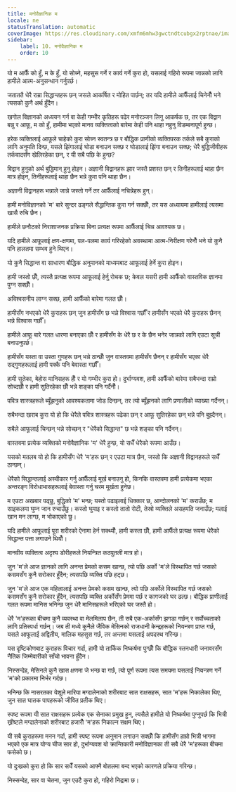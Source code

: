 ```yaml
---
title: मनोवैज्ञानिक म
locale: ne
statusTranslation: automatic
coverImage: https://res.cloudinary.com/xmfm6mhw3gwctndtcubgx2rptnae/image/upload/v1741354419/small_cover_la_gran_rebelion_28716e29d2.webp
sidebar:
    label: 10. मनोवैज्ञानिक म
    order: 10
---
```

यो म आफैँ को हुँ, म के हुँ, यो सोच्ने, महसुस गर्ने र कार्य गर्ने कुरा हो, यसलाई गहिरो रूपमा जान्नको लागि हामीले आत्म-अनुसन्धान गर्नुपर्छ।

जताततै धेरै राम्रा सिद्धान्तहरू छन् जसले आकर्षित र मोहित पार्छन्; तर यदि हामीले आफैँलाई चिनेनौँ भने त्यसको कुनै अर्थ हुँदैन।

खगोल विज्ञानको अध्ययन गर्न वा केही गम्भीर कृतिहरू पढेर मनोरञ्जन लिनु आकर्षक छ, तर एक विद्वान बन्नु र आफू, म को हुँ, हामीमा भएको मानव व्यक्तित्वको बारेमा केही पनि थाहा नहुनु विडम्बनापूर्ण हुन्छ।

हरेक व्यक्तिलाई आफूले चाहेको कुरा सोच्न स्वतन्त्र छ र बौद्धिक प्राणीको व्यक्तिपरक तर्कले सबै कुराको लागि अनुमति दिन्छ, यसले झिंगालाई घोडा बनाउन सक्छ र घोडालाई झिंगा बनाउन सक्छ; धेरै बुद्धिजीवीहरू तर्कवादसँग खेलिरहेका छन्, र यी सबै पछि के हुन्छ?

विद्वान हुनुको अर्थ बुद्धिमान् हुनु होइन। अज्ञानी विद्वानहरू झार जस्तै प्रशस्त छन् र तिनीहरूलाई थाहा छैन मात्र होइन, तिनीहरूलाई थाहा छैन भन्ने कुरा पनि थाहा छैन।

अज्ञानी विद्वानहरू भन्नाले जान्ने जस्तो गर्ने तर आफैँलाई नचिन्नेहरू हुन्।

हामी मनोविज्ञानको 'म' बारे सुन्दर ढङ्गले सैद्धान्तिक कुरा गर्न सक्छौँ, तर यस अध्यायमा हामीलाई त्यसमा खासै रुचि छैन।

हामीले छनौटको निराशाजनक प्रक्रिया बिना प्रत्यक्ष रूपमा आफैँलाई चिन्न आवश्यक छ।

यदि हामीले आफूलाई क्षण-क्षणमा, पल-पलमा कार्य गरिरहेको अवस्थामा आत्म-निरीक्षण गरेनौँ भने यो कुनै पनि हालतमा सम्भव हुने थिएन।

यो कुनै सिद्धान्त वा साधारण बौद्धिक अनुमानको माध्यमबाट आफूलाई हेर्ने कुरा होइन।

हामी जस्तो छौँ, त्यस्तै प्रत्यक्ष रूपमा आफूलाई हेर्नु रोचक छ; केवल यसरी हामी आफैँको वास्तविक ज्ञानमा पुग्न सक्छौँ।

अविश्वसनीय लाग्न सक्छ, हामी आफैँको बारेमा गलत छौँ।

हामीसँग नभएको धेरै कुराहरू छन् जुन हामीसँग छ भन्ने विश्वास गर्छौँ र हामीसँग भएको धेरै कुराहरू छैनन् भन्ने विश्वास गर्छौँ।

हामीले आफू बारे गलत धारणा बनाएका छौँ र हामीसँग के धेरै छ र के छैन भनेर जान्नको लागि एउटा सूची बनाउनुपर्छ।

हामीसँग यस्ता वा उस्ता गुणहरू छन् भन्ने ठान्छौँ जुन वास्तवमा हामीसँग छैनन् र हामीसँग भएका धेरै सद्गुणहरूलाई हामी पक्कै पनि बेवास्ता गर्छौँ।

हामी सुतेका, बेहोस मानिसहरू हौँ र यो गम्भीर कुरा हो। दुर्भाग्यवश, हामी आफैँको बारेमा सबैभन्दा राम्रो सोच्दछौँ र हामी सुतिरहेका छौँ भन्ने शङ्का पनि गर्दैनौँ।

पवित्र शास्त्रहरूले ब्यूँझनुको आवश्यकतामा जोड दिन्छन्, तर त्यो ब्यूँझनको लागि प्रणालीको व्याख्या गर्दैनन्।

सबैभन्दा खराब कुरा यो हो कि धेरैले पवित्र शास्त्रहरू पढेका छन् र आफू सुतिरहेका छन् भन्ने पनि बुझ्दैनन्।

सबैले आफूलाई चिन्छन् भन्ने सोच्छन् र "धेरैको सिद्धान्त" छ भन्ने शङ्का पनि गर्दैनन्।

वास्तवमा प्रत्येक व्यक्तिको मनोवैज्ञानिक 'म' धेरै हुन्छ, यो सधैँ धेरैको रूपमा आउँछ।

यसको मतलब यो हो कि हामीसँग धेरै 'म'हरू छन् र एउटा मात्र छैन, जस्तो कि अज्ञानी विद्वानहरूले सधैँ ठान्छन्।

धेरैको सिद्धान्तलाई अस्वीकार गर्नु आफैँलाई मूर्ख बनाउनु हो, किनकि वास्तवमा हामी प्रत्येकमा भएका अन्तरङ्ग विरोधाभासहरूलाई बेवास्ता गर्नु चरम मूर्खता हुनेछ।

म एउटा अखबार पढ्छु, बुद्धिको 'म' भन्छ; यस्तो पढाइलाई धिक्कार छ, आन्दोलनको 'म' कराउँछ; म साइकलमा घुम्न जान रुचाउँछु। कस्तो घुमाइ र कस्तो तातो रोटी, तेस्रो व्यक्तिले असहमति जनाउँछ; मलाई खान मन लाग्छ, म भोकाएको छु।

यदि हामीले आफूलाई पूरा शरीरको ऐनामा हेर्न सक्थ्यौँ, हामी कस्ता छौँ, हामी आफैँले प्रत्यक्ष रूपमा धेरैको सिद्धान्त पत्ता लगाउने थियौँ।

मानवीय व्यक्तित्व अदृश्य डोरीहरूले नियन्त्रित कठपुतली मात्र हो।

जुन 'म'ले आज ज्ञानको लागि अनन्त प्रेमको कसम खान्छ, त्यो पछि अर्को 'म'ले विस्थापित गर्छ जसको कसमसँग कुनै सरोकार हुँदैन; त्यसपछि व्यक्ति पछि हट्छ।

जुन 'म'ले आज एक महिलालाई अनन्त प्रेमको कसम खान्छ, त्यो पछि अर्कोले विस्थापित गर्छ जसको कसमसँग कुनै सरोकार हुँदैन, त्यसपछि व्यक्ति अर्कोसँग प्रेममा पर्छ र कागजको घर ढल्छ। बौद्धिक प्राणीलाई गलत रूपमा मानिस भनिन्छ जुन धेरै मानिसहरूले भरिएको घर जस्तै हो।

धेरै 'म'हरूका बीचमा कुनै व्यवस्था वा मेलमिलाप छैन, ती सबै एक-अर्कासँग झगडा गर्छन् र सर्वोच्चताको लागि प्रतिस्पर्धा गर्छन्। जब ती मध्ये कुनैले जैविक मेसिनको राजधानी केन्द्रहरूको नियन्त्रण प्राप्त गर्छ, यसले आफूलाई अद्वितीय, मालिक महसुस गर्छ, तर अन्तमा यसलाई अपदस्थ गरिन्छ।

यस दृष्टिकोणबाट कुराहरू विचार गर्दा, हामी यो तार्किक निष्कर्षमा पुग्छौँ कि बौद्धिक स्तनधारी जनावरसँग नैतिक जिम्मेवारीको साँचो भावना हुँदैन।

निस्सन्देह, मेसिनले कुनै खास क्षणमा जे भन्छ वा गर्छ, त्यो पूर्ण रूपमा त्यस समयमा यसलाई नियन्त्रण गर्ने 'म'को प्रकारमा निर्भर गर्दछ।

भनिन्छ कि नासरतका येशूले मारिया मग्दालेनाको शरीरबाट सात राक्षसहरू, सात 'म'हरू निकालेका थिए, जुन सात घातक पापहरूको जीवित प्रतीक थिए।

स्पष्ट रूपमा यी सात राक्षसहरू प्रत्येक एक सेनाका प्रमुख हुन्, त्यसैले हामीले यो निष्कर्षमा पुग्नुपर्छ कि भित्री ख्रीष्टले मग्दालेनाको शरीरबाट हजारौँ 'म'हरू निकाल्न सक्षम थिए।

यी सबै कुराहरूमा मनन गर्दा, हामी स्पष्ट रूपमा अनुमान लगाउन सक्छौँ कि हामीसँग हाम्रो भित्री भागमा भएको एक मात्र योग्य चीज सार हो, दुर्भाग्यवश यो क्रान्तिकारी मनोविज्ञानका ती सबै धेरै 'म'हरूका बीचमा फसेको छ।

यो दुःखको कुरा हो कि सार सधैँ यसको आफ्नै बोतलमा बन्द भएको कारणले प्रक्रिया गरिन्छ।

निस्सन्देह, सार वा चेतना, जुन एउटै कुरा हो, गहिरो निद्रामा छ।

